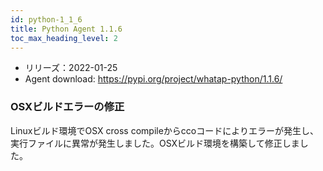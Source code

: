 ```yaml
---
id: python-1_1_6
title: Python Agent 1.1.6
toc_max_heading_level: 2
---
```



-   リリーズ：2022-01-25
-   Agent download: https://pypi.org/project/whatap-python/1.1.6/

### OSXビルドエラーの修正

Linuxビルド環境でOSX cross compileからccoコードによりエラーが発生し、実行ファイルに異常が発生しました。OSXビルド環境を構築して修正しました。
